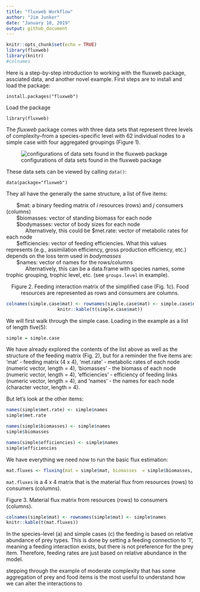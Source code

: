 ```yaml
---
title: "fluxweb Workflow"
author: "Jim Junker"
date: "January 10, 2019"
output: github_document
---
```


```r
knitr::opts_chunk$set(echo = TRUE)
library(fluxweb)
library(knitr)
#colnames
```

Here is a step-by-step introduction to working with the fluxweb package, assciated data, and another novel example. First steps are to install and load the package:

`install.packages("fluxweb")`

Load the package

`library(fluxweb)`

The *fluxweb* package comes with three data sets that represent three levels of complexity--from a species-specific level with 62 individual nodes to a simple case with four aggregated groupings (Figure 1).

![configurations of data sets found in the fluxweb package](`r paste(getwd(),"/README-files/Gauzens-et-al-2017_fig-1.png",sep = "")`)

These data sets can be viewed by calling `data()`:

`data(package="fluxweb")`

They all have the generally the same structure, a list of five items:

&nbsp;&nbsp;&nbsp;&nbsp;&nbsp;&nbsp; $mat: a binary feeding matrix of *i* resources (rows) and *j* consumers (columns)  
&nbsp;&nbsp;&nbsp;&nbsp;&nbsp;&nbsp; $biomasses:  vector of standing biomass for each node  
&nbsp;&nbsp;&nbsp;&nbsp;&nbsp;&nbsp; $bodymasses:  vector of body sizes for each node  
&nbsp;&nbsp;&nbsp;&nbsp;&nbsp;&nbsp;&nbsp;&nbsp;&nbsp;&nbsp;&nbsp;&nbsp; Alternatively, this could be $met.rate:  vector of metabolic rates for each node  
&nbsp;&nbsp;&nbsp;&nbsp;&nbsp;&nbsp; $efficiencies:  vector of feeding efficiencies. What this values represents (e.g., assimilation efficiency, gross production efficiency, etc.) depends on the loss term used in *bodymasses*  
&nbsp;&nbsp;&nbsp;&nbsp;&nbsp;&nbsp; $names: vector of names for the rows/columns  
&nbsp;&nbsp;&nbsp;&nbsp;&nbsp;&nbsp;&nbsp;&nbsp;&nbsp;&nbsp;&nbsp;&nbsp; Alternatively, this can be a data.frame with species names, some trophic grouping, trophic level, etc. (see `groups.level` in  example).

<center>
Figure 2. Feeding interaction matrix of the simplified case (Fig. 1c). Food resources are represented as rows and consumers are columns. 

```r
colnames(simple.case$mat) <- rownames(simple.case$mat) <- simple.case$names
knitr::kable(t(simple.case$mat))
```

</center>

We will first walk through the simple case. Loading in the example as a list of length five(5):

```r
simple = simple.case
```

We have already explored the contents of the list above as well as the structure of the feeding matrix (Fig. 2), but for a reminder the five items are: 'mat' - feeding matrix (4 x 4), 'met.rate' - metabolic rates of each node (numeric vector, length = 4), 'biomasses' - the biomass of each node (numeric vector, length = 4), 'efficiencies' - efficiency of feeding links (numeric vector, length = 4), and 'names' - the names for each node (character vector, length = 4).

But let's look at the other items:

```r
names(simple$met.rate) <- simple$names
simple$met.rate
```

```r
names(simple$biomasses) <- simple$names
simple$biomasses
```

```r
names(simple$efficiencies) <- simple$names
simple$efficiencies
```

We have everything we need now to run the basic flux estimation:

```r
mat.fluxes <- fluxing(mat = simple$mat, biomasses  = simple$biomasses, losses = simple$met.rate, efficiencies = simple$efficiencies, bioms.prefs = FALSE, bioms.losses = FALSE, ef.level = "prey")
```

`mat.fluxes` is a 4 x 4 matrix that is the material flux from resources (rows) to consumers (columns).

Figure 3. Material flux matrix from resources (rows) to consumers (columns).

```r

colnames(simple$mat) <- rownames(simple$mat) <- simple$names
knitr::kable(t(mat.fluxes))

```

In the species-level (a) and simple cases (c) the feeding is based on relative abundance of prey types. This is done by setting a feeding connection to '1', meaning a feeding interaction exists, but there is not preference for the prey item. Therefore, feeding rates are just based on relative abundance in the model.

stepping through the example of moderate complexity that has some aggregation of prey and food items is the most useful to understand how we can alter the interactions to 
